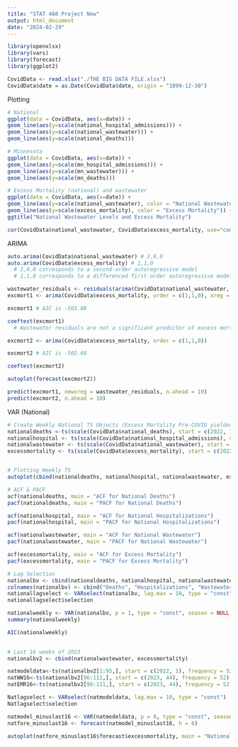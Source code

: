 ---
title: "STAT 460 Project New"
output: html_document
date: "2024-02-29"
---

```{r}
library(openxlsx)
library(vars)
library(forecast)
library(ggplot2)

CovidData <- read.xlsx("./THE BIG DATA FILE.xlsx")
CovidData$date = as.Date(CovidData$date, origin = "1899-12-30")
```

Plotting
```{r}
# National
ggplot(data = CovidData, aes(x=date)) +
geom_line(aes(y=scale(national_hospital_admissions))) +
geom_line(aes(y=scale(national_wastewater))) +
geom_line(aes(y=scale(national_deaths)))

# Minnesota
ggplot(data = CovidData, aes(x=date)) +
geom_line(aes(y=scale(mn_hospital_admissions))) +
geom_line(aes(y=scale(mn_wastewater))) +
geom_line(aes(y=scale(mn_deaths)))

# Excess Mortality (national) and wastewater
ggplot(data = CovidData, aes(x=date)) + 
geom_line(aes(y=scale(national_wastewater), color = "National Wastewater")) +
geom_line(aes(y=scale(excess_mortality), color = "Excess Mortality")) +
ggtitle("National Wastewater Levels and Excess Mortality")

cor(CovidData$national_wastewater, CovidData$excess_mortality, use="complete.obs")
```

ARIMA
```{r}
auto.arima(CovidData$national_wastewater) # 2,0,0
auto.arima(CovidData$excess_mortality) # 1,1,0
  # 2,0,0 corresponds to a second-order autoregressive model
  # 1,1,0 corresponds to a differenced first-order autoregressive model

wastewater_residuals <- residuals(arima(CovidData$national_wastewater, order = c(2,0,0)))
excmort1 <- arima(CovidData$excess_mortality, order = c(1,1,0), xreg = wastewater_residuals)

excmort1 # AIC is -503.08

coeftest(excmort1)
  # Wastewater residuals are not a significant predictor of excess mortality (using a confidence level of alpha = 0.05), however their inclusion makes the model slightly better (using AIC)

excmort2 <- arima(CovidData$excess_mortality, order = c(1,1,0))

excmort2 # AIC is -502.68

coeftest(excmort2)

autoplot(forecast(excmort2))

predict(excmort1, newxreg = wastewater_residuals, n.ahead = 10)
predict(excmort2, n.ahead = 10)

```

VAR (National)
```{r}
# Create Weekly National TS Objects (Excess Mortality Pre-COVID yielded a stronger model)
nationaldeaths <-ts(scale(CovidData$national_deaths), start = c(2022, 1), frequency = 52)
nationalhospital <- ts(scale(CovidData$national_hospital_admissions), start = c(2022, 1), frequency = 52)
nationalwastewater <- ts(scale(CovidData$national_wastewater), start = c(2022, 1), frequency = 52)
excessmortality <- ts(scale(CovidData$excess_mortality), start = c(2022, 1), frequency = 52)


# Plotting Weekly TS
autoplot(cbind(nationaldeaths, nationalhospital, nationalwastewater, excessmortality), main = "National Weekly Data")

# ACF & PACF
acf(nationaldeaths, main = "ACF for National Deaths")
pacf(nationaldeaths, main = "PACF for National Deaths")

acf(nationalhospital, main = "ACF for National Hospitalizations")
pacf(nationalhospital, main = "PACF for National Hospitalizations")

acf(nationalwastewater, main = "ACF for National Wastewater")
pacf(nationalwastewater, main = "PACF for National Wastewater")

acf(excessmortality, main = "ACF for Excess Mortality")
pacf(excessmortality, main = "PACF for Excess Mortality")

# Lag Selection
nationalbv <- cbind(nationaldeaths, nationalhospital, nationalwastewater, excessmortality)
colnames(nationalbv) <- cbind("Deaths", "Hospitalizations", "Wastewater", "Excess Mortality")
nationallagselect <- VARselect(nationalbv, lag.max = 10, type = "const")
nationallagselect$selection

nationalweekly <- VAR(nationalbv, p = 1, type = "const", season = NULL, exogen = NULL)
summary(nationalweekly)

AIC(nationalweekly)

  
# Last 16 weeks of 2023
nationalbv2 <- cbind(nationalwastewater, excessmortality)

natmodeldata<-ts(nationalbv2[1:95,], start = c(2022, 1), frequency = 52)
natWW16<-ts(nationalbv2[96:111,], start = c(2023, 44), frequency = 52)
natEMR16<-ts(nationalbv2[96:111,], start = c(2023, 44), frequency = 52)

Natlagselect <- VARselect(natmodeldata, lag.max = 10, type = "const")
Natlagselect$selection

natmodel_minuslast16 <- VAR(natmodeldata, p = 8, type = "const", season = NULL, exogen = NULL)
natfore_minuslast16 <- forecast(natmodel_minuslast16, h = 8)

autoplot(natfore_minuslast16$forecast$excessmortality, main = "National EMR Forecast Compared to Last 16 Weeks of 2023") + autolayer(natEMR16)

```

